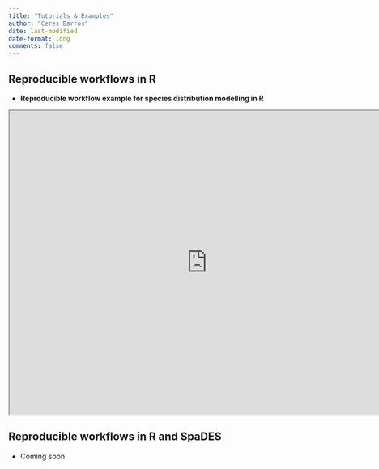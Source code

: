 ```yaml
---
title: "Tutorials & Examples"
author: "Ceres Barros"
date: last-modified
date-format: long
comments: false
---
```


## Reproducible workflows in R

-  **Reproducible workflow example for species distribution modelling in R**

```{=html}
<iframe width="780" height="600" src="https://htmlpreview.github.io/?https://github.com/CeresBarros/reproducible-workflows-example/blob/main/global.html"></iframe>
```

## Reproducible workflows in R **and** SpaDES

-  Coming soon
